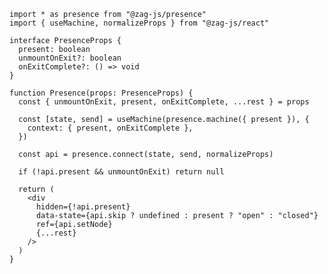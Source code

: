 ```tsx
import * as presence from "@zag-js/presence"
import { useMachine, normalizeProps } from "@zag-js/react"

interface PresenceProps {
  present: boolean
  unmountOnExit?: boolean
  onExitComplete?: () => void
}

function Presence(props: PresenceProps) {
  const { unmountOnExit, present, onExitComplete, ...rest } = props

  const [state, send] = useMachine(presence.machine({ present }), {
    context: { present, onExitComplete },
  })

  const api = presence.connect(state, send, normalizeProps)

  if (!api.present && unmountOnExit) return null

  return (
    <div
      hidden={!api.present}
      data-state={api.skip ? undefined : present ? "open" : "closed"}
      ref={api.setNode}
      {...rest}
    />
  )
}
```
